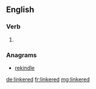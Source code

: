 ==English==

===Verb===
{{head|en|verb form}}

# {{en-past of|linker}}

===Anagrams===
* [[rekindle#English|rekindle]]

[[de:linkered]]
[[fr:linkered]]
[[mg:linkered]]